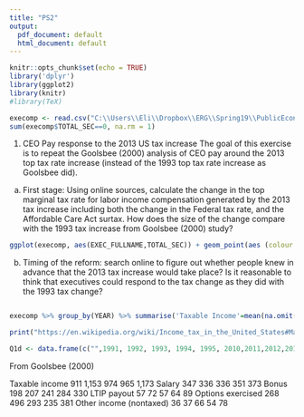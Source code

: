 ```yaml
---
title: "PS2"
output:
  pdf_document: default
  html_document: default
---
```


```r
knitr::opts_chunk$set(echo = TRUE)
library('dplyr')
library(ggplot2)
library(knitr)
#library(TeX)
```



```r
execomp <- read.csv("C:\\Users\\Eli\\Dropbox\\ERG\\Spring19\\PublicEcon\\HW2\\execucomp.csv")
sum(execomp$TOTAL_SEC==0, na.rm = 1)


```

1. CEO Pay response to the 2013 US tax increase
The goal of this exercise is to repeat the Goolsbee (2000) analysis of CEO pay around the
2013 top tax rate increase (instead of the 1993 top tax rate increase as Goolsbee did).
a) First stage: Using online sources, calculate the change in the top marginal tax rate for
labor income compensation generated by the 2013 tax increase including both the change in the
Federal tax rate, and the Affordable Care Act surtax. How does the size of the change compare
with the 1993 tax increase from Goolsbee (2000) study?



```r
ggplot(execomp, aes(EXEC_FULLNAME,TOTAL_SEC)) + geom_point(aes (colour = YEAR))# )  + facet_grid(YEAR ~ .)


```
b) Timing of the reform: search online to figure out whether people knew in advance that
the 2013 tax increase would take place? Is it reasonable to think that executives could respond
to the tax change as they did with the 1993 tax change?

```r
```

```r
execomp %>% group_by(YEAR) %>% summarise('Taxable Income'=mean(na.omit(TOTAL_SEC)),SALARY=mean(na.omit(SALARY)),Bonus=mean(na.omit(BONUS)), LTIP=mean(na.omit(LTIP)),Options=mean(na.omit(OPTION_AWARDS)),'Other Compensation'=mean(na.omit(OTHCOMP))) %>% t()

print("https://en.wikipedia.org/wiki/Income_tax_in_the_United_States#Marginal_tax_rates_since_2008")

Q1d <- data.frame(c("",1991, 1992, 1993, 1994, 1995, 2010,2011,2012,2013,2014),c("Taxable Income", 911, 1153, 974, 965, 1173,999,999,999,999,999))

```

From Goolsbee (2000)

Taxable income 911 1,153 974 965 1,173
Salary 347 336 336 351 373
Bonus 198 207 241 284 330
LTIP payout 57 72 57 64 89
Options exercised 268 496 293 235 381
Other income (nontaxed) 36 37 66 54 78



